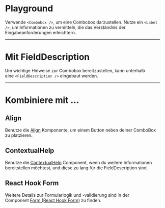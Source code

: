 # Playground

Verwende `<Combobox />`, um eine Combobox darzustellen. Nutze ein `<Label />`, um Informationen zu vermitteln, die das Verständnis der Eingabeanforderungen erleichtern.

<LiveCodeEditor />

---

# Mit FieldDescription

Um wichtige Hinweise zur Combobox bereitzustellen, kann unterhalb eine `<FieldDescription />` eingebaut werden.

<LiveCodeEditor example="fieldDescription" editorCollapsed />

---

# Kombiniere mit ...

## Align

Benutze die [Align](/03-components/structure/align) Komponente, um einem Button neben deiner ComboBox zu platzieren.

<LiveCodeEditor example="align" editorCollapsed />

## ContextualHelp

Benutze die [ContextualHelp](/03-components/overlays/contextual-help) Component, wenn du weitere Informationen bereitstellen möchtest, und diese zu lang für die FieldDescription sind.

<LiveCodeEditor example="contextualHelp" editorCollapsed />

## React Hook Form

Weitere Details zur Formularlogik und -validierung sind in der Component [Form (React Hook Form)](/03-components/form-controls/form-react-hook-form) zu finden.

<LiveCodeEditor example="form" editorCollapsed />
